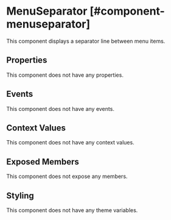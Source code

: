 
# MenuSeparator [#component-menuseparator]

This component displays a separator line between menu items.

## Properties

This component does not have any properties.

## Events

This component does not have any events.

## Context Values

This component does not have any context values.

## Exposed Members

This component does not expose any members.

## Styling

This component does not have any theme variables.
